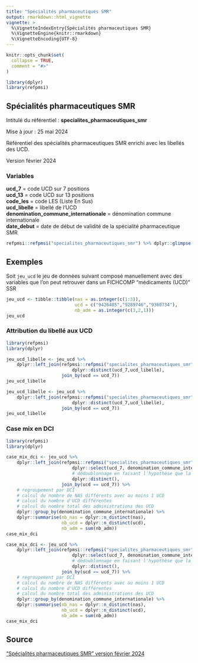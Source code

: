 ```yaml
---
title: "Spécialités pharmaceutiques SMR"
output: rmarkdown::html_vignette
vignette: >
  %\VignetteIndexEntry{Spécialités pharmaceutiques SMR}
  %\VignetteEngine{knitr::rmarkdown}
  %\VignetteEncoding{UTF-8}
---
```


```r
knitr::opts_chunk$set(
  collapse = TRUE,
  comment = "#>"
)
```

```r
library(dplyr)
library(refpmsi)
```

## Spécialités pharmaceutiques SMR  

Intitulé du référentiel : **specialites_pharmaceutiques_smr**

Mise à jour : 25 mai 2024  

Référentiel des spécialités pharmaceutiques SMR enrichi avec les libellés des UCD.  

Version février 2024  

### Variables  
**ucd_7** = code UCD sur 7 positions  
**ucd_13** = code UCD sur 13 positions  
**code_les** = code LES (Liste En Sus)  
**ucd_libelle** = libellé de l'UCD  
**denomination_commune_internationale**  = dénomination commune internationale  
**date_debut** = date de début de validité de la spécialité pharmaceutique SMR  

```r
refpmsi::refpmsi("specialites_pharmaceutiques_smr") %>% dplyr::glimpse()
```

## Exemples  

Soit `jeu_ucd` le jeu de données suivant composé manuellement avec des variables que l'on peut retrouver dans un FICHCOMP "médicaments (UCD)" SSR   

```r
jeu_ucd <- tibble::tibble(nas = as.integer(c(1:3)),
                          ucd = c("9426485","9289746","9360734"),
                          nb_adm = as.integer(c(3,2,1)))
jeu_ucd
```

### Attribution du libellé aux UCD  

```r
library(refpmsi)
library(dplyr)

jeu_ucd_libelle <- jeu_ucd %>% 
    dplyr::left_join(refpmsi::refpmsi("specialites_pharmaceutiques_smr") %>% 
                         dplyr::distinct(ucd_7,ucd_libelle),
                     join_by(ucd == ucd_7))
jeu_ucd_libelle
```


```r
jeu_ucd_libelle <- jeu_ucd %>% 
    dplyr::left_join(refpmsi::refpmsi("specialites_pharmaceutiques_smr") %>% 
                         dplyr::distinct(ucd_7,ucd_libelle),
                     join_by(ucd == ucd_7))
jeu_ucd_libelle
```

### Case mix en DCI  

```r
library(refpmsi)
library(dplyr)

case_mix_dci <- jeu_ucd %>%
    dplyr::left_join(refpmsi::refpmsi("specialites_pharmaceutiques_smr") %>% 
                         dplyr::select(ucd_7, denomination_commune_internationale) %>% 
                         # dédoublonnage en faisant l'hypothèse que la DCI d'un UCD ne change pas
                         dplyr::distinct(),
                     join_by(ucd == ucd_7)) %>%
    # regroupement par DCI
    # calcul du nombre de NAS différents avec au moins 1 UCD
    # calcul du nombre d'UCD différentes
    # calcul du nombre total des administrations des UCD
    dplyr::group_by(denomination_commune_internationale) %>% 
    dplyr::summarise(nb_nas = dplyr::n_distinct(nas),
                     nb_ucd = dplyr::n_distinct(ucd),
                     nb_adm = sum(nb_adm))
case_mix_dci
```

```r
case_mix_dci <- jeu_ucd %>%
    dplyr::left_join(refpmsi::refpmsi("specialites_pharmaceutiques_smr") %>% 
                         dplyr::select(ucd_7, denomination_commune_internationale) %>% 
                         # dédoublonnage en faisant l'hypothèse que la DCI d'un UCD ne change pas
                         dplyr::distinct(),
                     join_by(ucd == ucd_7)) %>%
    # regroupement par DCI
    # calcul du nombre de NAS différents avec au moins 1 UCD
    # calcul du nombre d'UCD différentes
    # calcul du nombre total des administrations des UCD
    dplyr::group_by(denomination_commune_internationale) %>% 
    dplyr::summarise(nb_nas = dplyr::n_distinct(nas),
                     nb_ucd = dplyr::n_distinct(ucd),
                     nb_adm = sum(nb_adm))
case_mix_dci
```

## Source  
["Spécialités pharmaceutiques SMR" version février 2024](https://sante.gouv.fr/soins-et-maladies/medicaments/professionnels-de-sante/autorisation-de-mise-sur-le-marche/la-liste-en-sus/article/referentiel-des-indications-des-specialites-pharmaceutiques-inscrites-sur-la)  
